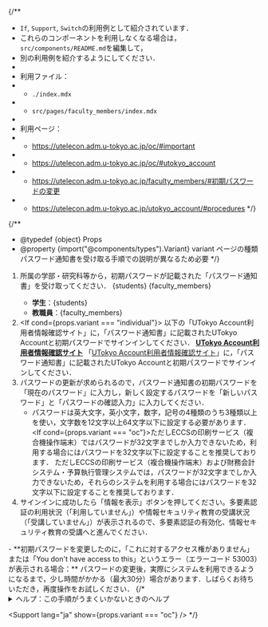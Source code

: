 
{/**
  * `If`, `Support`, `Switch`の利用例として紹介されています．
  * これらのコンポーネントを利用しなくなる場合は，`src/components/README.md`を編集して，
  * 別の利用例を紹介するようにしてください．
  *
  * 利用ファイル：
  * - `./index.mdx`
  * - `src/pages/faculty_members/index.mdx`
  *
  * 利用ページ：
  * - https://utelecon.adm.u-tokyo.ac.jp/oc/#important
  * - https://utelecon.adm.u-tokyo.ac.jp/oc/#utokyo_account
  * - https://utelecon.adm.u-tokyo.ac.jp/faculty_members/#初期パスワードの変更
  * - https://utelecon.adm.u-tokyo.ac.jp/utokyo_account/#procedures
  */}

{/**
  * @typedef {object} Props
  * @property {import("@components/types").Variant} variant ページの種類 パスワード通知書を受け取る手順での説明が異なるため必要
  */}


1. 所属の学部・研究科等から，初期パスワードが記載された「パスワード通知書」を受け取ってください．
   <Switch variant={props.variant}>
     <Fragment slot="oc">{students}</Fragment>
     <Fragment slot="faculty_members">{faculty_members}</Fragment>
     <Fragment slot="individual">
      - **学生**：{students}
      - **教職員**：{faculty_members}
     </Fragment>
   </Switch>
2. <If cond={props.variant === "individual"}>
     以下の「UTokyo Account利用者情報確認サイト」に，「パスワード通知書」に記載されたUTokyo Accountと初期パスワードでサインインしてください．
     <b class="box center">
       [UTokyo Account利用者情報確認サイト](https://login.adm.u-tokyo.ac.jp/my/)
     </b>
     <Fragment slot="else">
       「[UTokyo Account利用者情報確認サイト](https://login.adm.u-tokyo.ac.jp/my/)」に，「パスワード通知書」に記載されたUTokyo Accountと初期パスワードでサインインしてください．
     </Fragment>
   </If>
3. パスワードの更新が求められるので，パスワード通知書の初期パスワードを「現在のパスワード」に入力し，新しく設定するパスワードを「新しいパスワード」と「パスワードの確認入力」に入力してください．
    - パスワードは英大文字，英小文字，数字，記号の4種類のうち3種類以上を使い，文字数を12文字以上64文字以下に設定する必要があります．
    <If cond={props.variant === "oc"}>ただしECCSの印刷サービス（複合機操作端末）ではパスワードが32文字までしか入力できないため，利用する場合にはパスワードを32文字以下に設定することを推奨しております．
    <Fragment slot="else">ただしECCSの印刷サービス（複合機操作端末）および財務会計システム・予算執行管理システムでは，パスワードが32文字までしか入力できないため，それらのシステムを利用する場合にはパスワードを32文字以下に設定することを推奨しております．</Fragment></If>
4. サインインに成功したら「情報を表示」ボタンを押してください。多要素認証の利用状況（「利用していません」）や情報セキュリティ教育の受講状況（「受講していません」）が表示されるので、多要素認証の有効化、情報セキュリティ教育の受講へと進んでください．

<Help lang="ja" support={true}>
  - **初期パスワードを変更したのに，「これに対するアクセス権がありません」または「You don't have access to this」というエラー（エラーコード 53003）が表示される場合：**
  パスワードの変更後，実際にシステムを利用できるようになるまで，少し時間がかかる（最大30分）場合があります．しばらくお待ちいただき，再度操作をお試しください．
</Help>
{/*
<details>
<summary>ヘルプ：この手順がうまくいかないときのヘルプ</summary>
  - **初期パスワードを変更したのに，「これに対するアクセス権がありません」または「You don't have access to this」というエラー（エラーコード 53003）が表示される場合：**
  パスワードの変更後，実際にシステムを利用できるようになるまで，少し時間がかかる（最大30分）場合があります．しばらくお待ちいただき，再度操作をお試しください．
</details>

<Support lang="ja" show={props.variant === "oc"} /> */}
